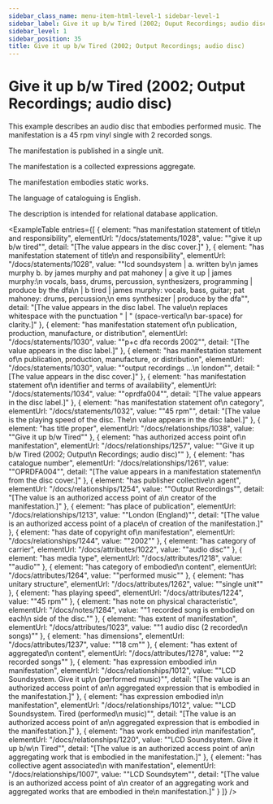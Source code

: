 ```yaml
---
sidebar_class_name: menu-item-html-level-1 sidebar-level-1
sidebar_label: Give it up b/w Tired (2002; Ouput Recordings; audio disc)
sidebar_level: 1
sidebar_position: 35
title: Give it up b/w Tired (2002; Output Recordings; audio disc)
---
```


# Give it up b/w Tired (2002; Output Recordings; audio disc)

This example describes an audio disc that embodies performed music. The manifestation
              is a 45 rpm vinyl single with 2 recorded songs.

The manifestation is published in a single unit.

The manifestation is a collected expressions aggregate.

The manifestation embodies static works.

The language of cataloguing is English.

The description is intended for relational database application.

<ExampleTable
  entries={[
    {
      element: "has manifestation statement of title\n                      and responsibility",
      elementUrl: "/docs/statements/1028",
      value: "\"give it up b/w tired\"",
      detail: "[The value appears in the disc cover.]"
    },
    {
      element: "has manifestation statement of title\n                      and responsibility",
      elementUrl: "/docs/statements/1028",
      value: "\"lcd soundsystem | a. written by\n                    james murphy b. by james murphy and pat mahoney | a give it up | james murphy:\n                    vocals, bass, drums, percussion, synthesizers, programming | produce by the dfa\n                    | b tired | james murphy: vocals, bass, guitar; pat mahoney: drums, percussion;\n                    ems synthesizer | produce by the dfa\"",
      detail: "[The value appears in the disc label. The value\n                      replaces whitespace with the punctuation \" | \" (space-vertical\n                      bar-space) for clarity.]"
    },
    {
      element: "has manifestation statement of\n                      publication, production, manufacture, or distribution",
      elementUrl: "/docs/statements/1030",
      value: "\"p+c dfa records 2002\"",
      detail: "[The value appears in the disc label.]"
    },
    {
      element: "has manifestation statement of\n                      publication, production, manufacture, or distribution",
      elementUrl: "/docs/statements/1030",
      value: "\"output recordings …\n                    london\"",
      detail: "[The value appears in the disc cover.]"
    },
    {
      element: "has manifestation statement of\n                      identifier and terms of availability",
      elementUrl: "/docs/statements/1034",
      value: "\"oprdfa004\"",
      detail: "[The value appears in the disc label.]"
    },
    {
      element: "has manifestation statement of\n                      category",
      elementUrl: "/docs/statements/1032",
      value: "\"45 rpm\"",
      detail: "[The value is the playing speed of the disc. The\n                      value appears in the disc label.]"
    },
    {
      element: "has title proper",
      elementUrl: "/docs/relationships/1038",
      value: "\"Give it up b/w Tired\""
    },
    {
      element: "has authorized access point of\n                    manifestation",
      elementUrl: "/docs/relationships/1257",
      value: "\"Give it up b/w Tired (2002; Output\n                  Recordings; audio disc)\""
    },
    {
      element: "has catalogue number",
      elementUrl: "/docs/relationships/1261",
      value: "\"OPRDFA004\"",
      detail: "[The value appears in a manifestation statement\n                      from the disc cover.]"
    },
    {
      element: "has publisher collective\n                    agent",
      elementUrl: "/docs/relationships/1254",
      value: "\"Output Recordings\"",
      detail: "[The value is an authorized access point of a\n                      creator of the manifestation.]"
    },
    {
      element: "has place of publication",
      elementUrl: "/docs/relationships/1213",
      value: "\"London (England)\"",
      detail: "[The value is an authorized access point of a place\n                      of creation of the manifestation.]"
    },
    {
      element: "has date of copyright of\n                    manifestation",
      elementUrl: "/docs/relationships/1244",
      value: "\"2002\""
    },
    {
      element: "has category of carrier",
      elementUrl: "/docs/attributes/1022",
      value: "\"audio disc\""
    },
    {
      element: "has media type",
      elementUrl: "/docs/attributes/1218",
      value: "\"audio\""
    },
    {
      element: "has category of embodied\n                  content",
      elementUrl: "/docs/attributes/1264",
      value: "\"performed music\""
    },
    {
      element: "has unitary structure",
      elementUrl: "/docs/attributes/1262",
      value: "\"single unit\""
    },
    {
      element: "has playing speed",
      elementUrl: "/docs/attributes/1224",
      value: "\"45 rpm\""
    },
    {
      element: "has note on physical characteristic",
      elementUrl: "/docs/notes/1284",
      value: "\"1 recorded song is embodied on each\n                  side of the disc.\""
    },
    {
      element: "has extent of manifestation",
      elementUrl: "/docs/attributes/1023",
      value: "\"1 audio disc (2 recorded\n                  songs)\""
    },
    {
      element: "has dimensions",
      elementUrl: "/docs/attributes/1237",
      value: "\"18 cm\""
    },
    {
      element: "has extent of aggregated\n                  content",
      elementUrl: "/docs/attributes/1278",
      value: "\"2 recorded songs\""
    },
    {
      element: "has expression embodied in\n                      manifestation",
      elementUrl: "/docs/relationships/1012",
      value: "\"LCD Soundsystem. Give it up\n                    (performed music)\"",
      detail: "[The value is an authorized access point of an\n                      aggregated expression that is embodied in the manifestation.]"
    },
    {
      element: "has expression embodied in\n                      manifestation",
      elementUrl: "/docs/relationships/1012",
      value: "\"LCD Soundsystem. Tired (performed\n                    music)\"",
      detail: "[The value is an authorized access point of an\n                      aggregated expression that is embodied in the manifestation.]"
    },
    {
      element: "has work embodied in\n                      manifestation",
      elementUrl: "/docs/relationships/1220",
      value: "\"LCD Soundsystem. Give it up b/w\n                    Tired\"",
      detail: "[The value is an authorized access point of an\n                      aggregating work that is embodied in the manifestation.]"
    },
    {
      element: "has collective agent associated\n                      with manifestation",
      elementUrl: "/docs/relationships/1007",
      value: "\"LCD Soundsytem\"",
      detail: "[The value is an authorized access point of a\n                      creator of an aggregating work and aggregated works that are embodied in the\n                      manifestation.]"
    }
  ]}
/>
